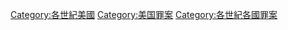 
[[Category:各世紀美國|Category:各世紀美國]]
[[Category:美国罪案|Category:美国罪案]]
[[Category:各世紀各國罪案|Category:各世紀各國罪案]]